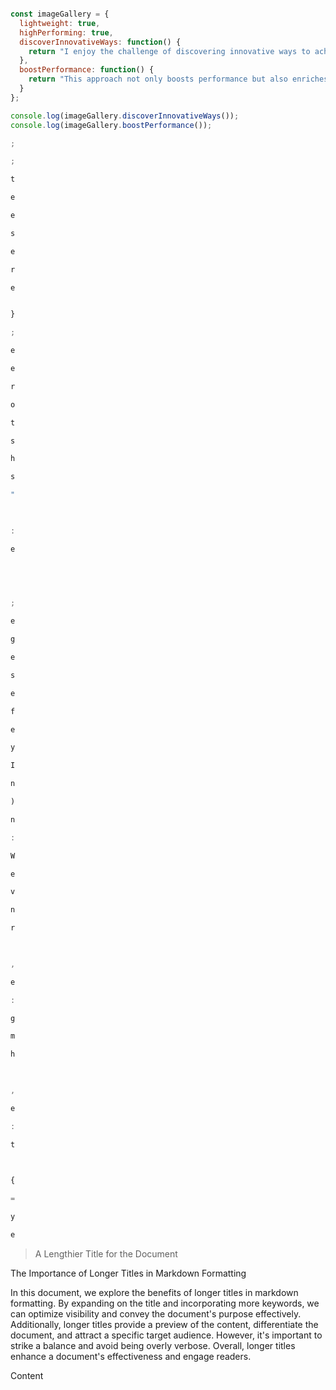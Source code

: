 ```javascript
```

```javascript
const imageGallery = {
  lightweight: true,
  highPerforming: true,
  discoverInnovativeWays: function() {
    return "I enjoy the challenge of discovering innovative ways to achieve tasks using pure CSS.";
  },
  boostPerformance: function() {
    return "This approach not only boosts performance but also enriches the user experience as a whole.";
  }
};

console.log(imageGallery.discoverInnovativeWays());
console.log(imageGallery.boostPerformance());
```

```javascript
;
```

```javascript
;
```

```javascript
t
```

```javascript
e
```

```javascript
e
```

```javascript
s
```

```javascript
e
```

```javascript
r
```

```javascript
e
```

```javascript

```

```javascript
}
```

```javascript
;
```

```javascript
e
```

```javascript
e
```

```javascript
r
```

```javascript
o
```

```javascript
t
```

```javascript
s
```

```javascript
h
```

```javascript
s
```

```javascript
"
```

```javascript
 
```

```javascript
:
```

```javascript
e
```

```javascript
 
```

```javascript
 
```

```javascript
;
```

```javascript
e
```

```javascript
g
```

```javascript
e
```

```javascript
s
```

```javascript
e
```

```javascript
f
```

```javascript
e
```

```javascript
y
```

```javascript
I
```

```javascript
n
```

```javascript
)
```

```javascript
n
```

```javascript
:
```

```javascript
W
```

```javascript
e
```

```javascript
v
```

```javascript
n
```

```javascript
r
```

```javascript
 
```

```javascript
,
```

```javascript
e
```

```javascript
:
```

```javascript
g
```

```javascript
m
```

```javascript
h
```

```javascript
 
```

```javascript
,
```

```javascript
e
```

```javascript
:
```

```javascript
t
```

```javascript
 
```

```javascript
{
```

```javascript
=
```

```javascript
y
```

```javascript
e
```

> A Lengthier Title for the Document

The Importance of Longer Titles in Markdown Formatting

In this document, we explore the benefits of longer titles in markdown formatting. By expanding on the title and incorporating more keywords, we can optimize visibility and convey the document's purpose effectively. Additionally, longer titles provide a preview of the content, differentiate the document, and attract a specific target audience. However, it's important to strike a balance and avoid being overly verbose. Overall, longer titles enhance a document's effectiveness and engage readers.

Content